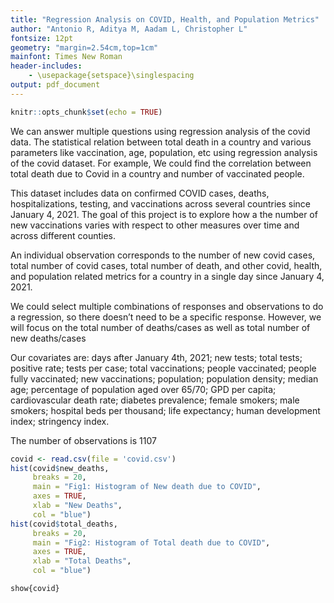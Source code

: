 ```yaml
---
title: "Regression Analysis on COVID, Health, and Population Metrics"
author: "Antonio R, Aditya M, Aadam L, Christopher L"
fontsize: 12pt
geometry: "margin=2.54cm,top=1cm"
mainfont: Times New Roman
header-includes:
    - \usepackage{setspace}\singlespacing
output: pdf_document
---
```


```r
knitr::opts_chunk$set(echo = TRUE)
```

We can answer multiple questions using regression analysis of the covid data.
The statistical relation between total death in a country and various parameters like vaccination, age, population, etc using regression analysis of the covid dataset.
For example, We could find the correlation between total death due to Covid in a country and number of vaccinated people.

This dataset includes data on confirmed COVID cases, deaths, hospitalizations, testing, and vaccinations across
several countries since January 4, 2021. The goal of this project is to explore how a the number of new vaccinations
varies with respect to other measures over time and across different counties.
  
An individual observation corresponds to the number of new covid cases, total number of covid cases, total number of death, and
other covid, health, and population related metrics for a country in a single day since January 4, 2021. 
  
We could select multiple combinations of responses and observations to do a regression, so there doesn't need to be a specific response. However, we will focus on the total number of deaths/cases as well as total number of new deaths/cases
  
Our covariates are: days after January 4th, 2021; new tests; total tests; positive rate; tests per case; total vaccinations; people vaccinated; people fully vaccinated; new vaccinations; population; population density; median age; percentage of population aged over 65/70; GPD per capita; cardiovascular death rate; diabetes prevalence; female smokers; male smokers; hospital beds per thousand; life expectancy; human development index; stringency index.

The number of observations is 1107

```r
covid <- read.csv(file = 'covid.csv')
hist(covid$new_deaths, 
     breaks = 20,
     main = "Fig1: Histogram of New death due to COVID",
     axes = TRUE,
     xlab = "New Deaths",
     col = "blue")
hist(covid$total_deaths, 
     breaks = 20,
     main = "Fig2: Histogram of Total death due to COVID",
     axes = TRUE,
     xlab = "Total Deaths",
     col = "blue")
```

```
show{covid}
```